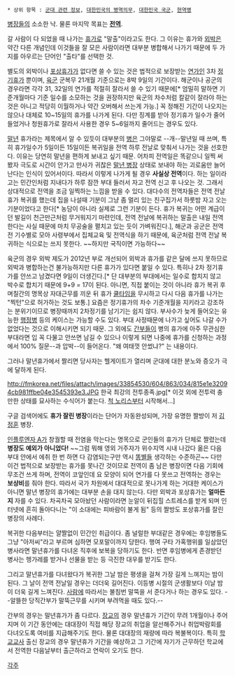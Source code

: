  * 상위 항목 : [[군대 관련 정보]], [[대한민국의 병역의무]], [[대한민국 국군]], [[현역병]]

[[병장]]들의 소소한 낙. 물론 마지막 목표는 '''[[전역]]'''.

갈 사람이 다 되었을 때 나가는 [[휴가]]로 "말출"이라고도 한다. 그 이유는 휴가와 [[외박]]은 약간 다른 개념인데 이것들을 잘 모은 사람이라면 대부분 병합해서 나가기 때문에 두 가지를 아우르는 단어인 "출타"를 선택한 것.

별도의 외박이나 [[포상휴가]]가 없다면 쓸 수 있는 것은 법적으로 보장받는 [[연가]]인 3차 [[정기휴가]] 뿐이며, [[육군]] 군복무 21개월 기준으로는 8박 9일의 기간이다. 해군이나 공군의 경우라면 각각 31, 32일의 연가를 적절히 잘라서 쓸 수 있기 때문에[* 엄밀히 말하면 기준개월마다 기준 일수를 소모하는 것을 권장하지만 육군의 차수처럼 칼같이 잘라야 하는 것은 아니고 적당히 이월하거나 약간 오버해서 쓰는게 가능.] 꼭 정해진 기간이 나오지는 않으나 대체로 10~15일의 휴가를 나가게 된다. 다만 징계를 받아 정기휴가 일수가 줄어들었거나 청원휴가로 잘라서 사용한 경우 5~6일까지 줄어드는 경우도 있다. 

[[말년]] 휴가라는 제목에서 알 수 있듯이 대부분의 [[병]]은 그야말로 --개--말년일 때 쓰며, 특히 휴가일수가 5일이든 15일이든 복귀일을 전역 하루 전날로 맞춰서 나가는 것을 선호한다. 이유는 당연히 말년을 편하게 보내고 싶기 때문. 어차피 전역일은 똑같으니 일찍 써봤자 극도로 시간이 안가고 만사가 귀찮은 [[말년 병장]] 상태로 보내야 하는 괴로움만 늘어난다는 인식이 있어서이다. 따라서 이렇게 나가게 될 경우 '''사실상 전역'''이다. 하는 일이라고는 민간인처럼 지내다가 하루 잠깐 부대 들러서 자고 전역 신고 후 나오는 것. 그래서 상대적으로 전역을 조금 일찍하는 느낌을 받을 수 있다. 대다수의 전역자들은 전역 전날 휴가 복귀를 했는데 집을 나설때 기분이 그냥 좀 멀리 있는 친구집가서 하룻밤 자고 오는 기분이었다고 한다[* 농담이 아니라 실제로 그런 기분이 든다. 휴가 복귀는 어떤 계급이던 발길이 천근만근처럼 무거워지기 마련인데, 전역 전날에 복귀하는 말출은 내일 전역한다는 사실 때문에 마치 무공술을 펼치고 있는 듯이 가벼워진다.], 해군과 공군은 전역 전 기수별로 모아 사령부에서 집체교육 및 전역식을 하기 때문에, 육군처럼 전역 전날 복귀하는 식으로는 쓰지 못한다. ~~하지만 국직이면 가능하다~~

육군의 경우 외박 제도가 2012년 부로 개선되어 외박과 휴가를 같은 달에 쓰지 못하므로 외박과 병합하는건 불가능하지만 다른 휴가가 있다면 붙일 수 있다. 특히나 2차 정기휴가를 안쓰고 남겼다면 9일이 더생긴다.[* 단 대부분의 부대에서는 일수로 합치지 않고 박수로 합치기 때문에 9+9 = 17이 된다. 아니면, 직접 붙이는 것이 아니라 휴가 복귀 후 며칠간의 명목상 자대근무를 끼운 뒤 휴가 [[쿨타임]]을 무시하고 다시 다음 휴가를 나가는 "찍턴"으로 허가하는 것도 보통.] 요즘은 정기휴가의 차수 기준개월을 지키라고 강조하는 분위기이므로 병장때까지 2차정기를 남기기는 쉽지 않다. 부사수가 늦게 들어오는 유능한 [[행정병]] 등의 케이스는 가능할 수도 있다. 부대 사정때문에 나가고 싶어도 나갈 수가 없었다는 것으로 이해시키면 되기 때문. 그 외에도 [[간부]]들이 병의 휴가에 아주 무관심한 부대라면 입 꼭 다물고 안쓰면 남길 수 있으나 이렇게 되면 나중에 휴가를 신청하는 과정에서 100% 질문--과 압박--이 들어온다. "왜 여태껏 안썼냐?" 는 내용이다.

그러나 말년휴가에서 짤리면 당사자는 헬게이트가 열리며 군대에 대한 분노와 증오가 극에 달하게 된다. 

http://fmkorea.net/files/attach/images/33854530/604/863/034/815e1e32094cb981ffbe04e3545393e3.JPG
한국 최강의 전투종족.jpg[* 이것 외에 전투력 충만한 상태를 묘사하는 수식어가 붙는다. [[척 노리스]]부터 시작해서...]

구글 검색어에도 '''휴가 잘린 병장'''이라는 단어가 자동완성되며, 가장 유명한 짤방이 저 [[김정훈]] 병장.

[[인플루엔자 A]]가 창궐할 때 전염을 막는다는 명목으로 군인들의 휴가가 단체로 짤렸는데 '''병장도 예외가 아니었다!''' ~~그럼 뭐해 영외 거주자가 위수지역 시내 나갔다 옮은 다음 부대 안에서 에취 한 번 하면 다 감염되는구만 역시 [[똥별]]들 생각하는 수준하곤~~ 다만 이건 법적으로 보장받는 휴가를 못나간 것이므로 전역이 좀 남은 병장이면 다음 기회에 무조건 쓰게 하며, 전역이 코앞인데 요 모양이 되어 연가를 다 못쓰고 전역하는 경우는 '''보상비'''를 줘야 한다. 따라서 국가 차원에서 대대적으로 못나가게 하는 거대한 케이스가 아니면 말년 병장의 휴가에는 대부분 손을 대지 않는다. 다만 외박과 포상휴가는 '''얼마든지''' 자를 수 있다. 차곡차곡 모아놨던 사람이라면 눈알이 뒤집힐 스트레스를 받게 되며 인터넷에 흔히 돌아다니는 "이 소대에는 피바람이 불게 됨" 등의 짤방도 포상휴가를 잘린 병장의 사례다.

복귀한 다음부터는 얄짤없이 민간인 취급이다. 좀 널럴한 부대같은 경우에는 후임병들도 그냥 "아저씨"라고 부르며 심하면 모포말이까지 당한다. 행여 구타 가혹행위를 일삼았던 병사라면 말년휴가를 다녀온 직후에 보복을 당하기도 한다. 반면 후임병에게 존경받던 병사는 헹가레를 받거나 선물을 받는 등 극진한 대우를 받기도 한다.

그리고 말년휴가를 다녀왔다가 복귀한 그날 밤은 평생을 걸쳐 가장 길게 느껴지는 밤이 된다. 그 날이 전역 전날일 경우는 더더욱 길어진다. 이등병 시절의 군생활보다 이날 밤이 더욱 길게 느껴진다. [[사람]]에 따라서는 불침번 말뚝을 서 준다거나 하는 경우도 있다. --알뜰한 당직간부가 말뚝근무를 시키며 부려먹을 때도 있다.--

간부의 경우는 말년휴가가 좀 다르다. [[장교]]의 경우 말년휴가 기간이 무려 1개월이나 주어지며 이 기간 동안에는 대대장이 직접 해당 장교의 취업을 알선해주거나 취업박람회를 다녀오도록 여비를 지급해주기도 한다. 물론 대대장의 재량에 따라 복불복이다. 특히 [[학교]][[교사]] 출신 장교의 경우 말년휴가 기간을 예상하고 그 기간에 자기가 근무하던 학교에서 전역한 다음날부터 출근하라고 연락이 오기도 한다.

[[각주]]
